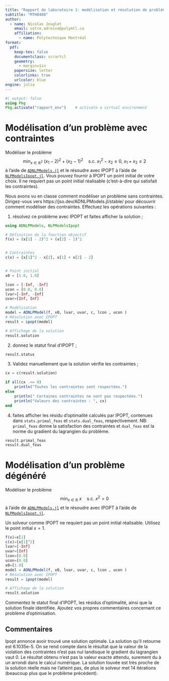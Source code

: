 ```yaml
---
title: "Rapport de laboratoire 1: modélisation et résolution de problèmes avec IPOPT"
subtitle: "MTH8408"
author:
  - name: Nicolas Jouglet
    email: votre.adresse@polymtl.ca
    affiliation:
      - name: Polytechnique Montréal
format:
  pdf:
    keep-tex: false
    documentclass: scrartcl
    geometry:
      - margin=1in
    papersize: letter
    colorlinks: true
    urlcolor: blue
engine: julia
---
```


```julia
#| output: false
using Pkg
Pkg.activate("rapport_env")    # activate a virtual environment
```

# Modélisation d'un problème avec contraintes

Modéliser le problème
$$
\min_{x \in \mathbb{R}^2} \ (x_1 - 2)^2 + (x_2 - 1)^2 \quad \text{s.c.} \ x_1^2 - x_2 \leq 0, \ x_1 + x_2 \leq 2
$$
à l'aide de [`ADNLPModels.jl`](https://github.com/JuliaSmoothOptimizers/ADNLPModels.jl) et le résoudre avec IPOPT à l'aide de [`NLPModelsIpopt.jl`](https://github.com/JuliaSmoothOptimizers/NLPModelsIpopt.jl).
Vous pouvez fournir à IPOPT un point initial de votre choix.
Il ne requiert pas un point initial réalisable (c'est-à-dire qui satisfait les contraintes).

Nous avons vu en classe comment modéliser un problème sans contraintes.
Dirigez-vous vers https://jso.dev/ADNLPModels.jl/stable/ pour découvrir comment modéliser des contraintes.
Effectuez les opérations suivantes :

1. résolvez ce problème avec IPOPT et faites afficher la solution ;

```julia
using ADNLPModels, NLPModelsIpopt

# Définition de la fonction objectif
f(x) = (x[1] - 2)^2 + (x[2] - 1)^2


# Contraintes
c(x) = [x[1]^2 - x[2], x[1] + x[2] - 2]


# Point initial
x0 = [1.0, 1.0]

lcon = [-Inf, -Inf]
ucon = [0.0, 0.0]
lvar=[-Inf, -Inf]
uvar=[Inf, Inf]

# Modélisation
model = ADNLPModel(f, x0, lvar, uvar, c, lcon , ucon )
# Résolution avec IPOPT
result = ipopt(model)

# Affichage de la solution
result.solution
```

2. donnez le statut final d'IPOPT ;

```julia
result.status
```

3. Validez manuellement que la solution vérifie les contraintes ;

```julia


cx = c(result.solution)

if all(cx .<= 0)
    println("Toutes les contraintes sont respectées.")
else
    println(" Certaines contraintes ne sont pas respectées.")
    println("Valeurs des contraintes : ", cx)
end


```

4. faites afficher les résidu d'optimalité calculés par IPOPT, contenues dans `stats.primal_feas` et `stats.dual_feas`, respectivement.
   NB: `primal_feas` donne la satisfaction des contraintes et `dual_feas` est la norme du gradient du lagrangien du problème.

```julia
result.primal_feas
result.dual_feas
```

# Modélisation d'un problème dégénéré

Modéliser le problème
$$
\min_{x \in \mathbb{R}} \ x \quad \text{s.c.} \ x^2 = 0
$$
à l'aide de [`ADNLPModels.jl`](https://github.com/JuliaSmoothOptimizers/ADNLPModels.jl) et le résoudre avec IPOPT à l'aide de [`NLPModelsIpopt.jl`](https://github.com/JuliaSmoothOptimizers/NLPModelsIpopt.jl).

Un solveur comme IPOPT ne requiert pas un point initial réalisable.
Utilisez le point initial $x = 1$.

```julia
f(x)=x[1]
c(x)=[x[1]^2]
lvar=[-Inf]
uvar=[Inf]
lcon=[0.0]
ucon=[0.0]
x0=[1.0]
model = ADNLPModel(f, x0, lvar, uvar, c, lcon , ucon )
# Résolution avec IPOPT
result = ipopt(model)

# Affichage de la solution
result.solution
```

Commentez le statut final d'IPOPT, les résidus d'optimalité, ainsi que la solution finale identifiée.
Ajoutez vos propres commentaires concernant ce problème d'optimisation.

## Commentaires

<!-- Insérez vos commentaires ci-dessous. -->
Ipopt annonce avoir trouvé une solution optimale. La solution qu'il retourne est 6.1035e-5. On se rend compte dans le résultat que la valeur de la violation des contraintes n'est pas nul tandisque le gradient du lagrangien vaut 0.
Le résultat obtenu n'est pas la valeur exacte attendu, surement du à un arrondi dans le calcul numérique.
La solution touvée est très proche de la solution réelle mais ne l'atteint pas, de plus le solveur met 14 itérations (beaucoup plus que le problème précédent).